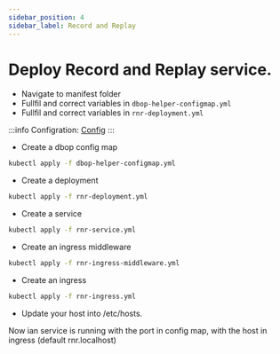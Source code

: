 ```yaml
---
sidebar_position: 4
sidebar_label: Record and Replay
---
```


# Deploy Record and Replay service.

- Navigate to manifest folder
- Fullfil and correct variables in `dbop-helper-configmap.yml`
- Fullfil and correct variables in `rnr-deployment.yml`

:::info
Configration: [Config](/docs/modules/rnr/configuration/record-and-replay.mdx)
:::

- Create a dbop config map
```bash
kubectl apply -f dbop-helper-configmap.yml
```

- Create a deployment
```bash
kubectl apply -f rnr-deployment.yml
```

- Create a service
```bash
kubectl apply -f rnr-service.yml
```

- Create an ingress middleware
```bash
kubectl apply -f rnr-ingress-middleware.yml
```

- Create an ingress
```bash
kubectl apply -f rnr-ingress.yml
```

- Update your host into /etc/hosts.

Now ian service is running with the port in config map, with the host in ingress (default rnr.localhost)
